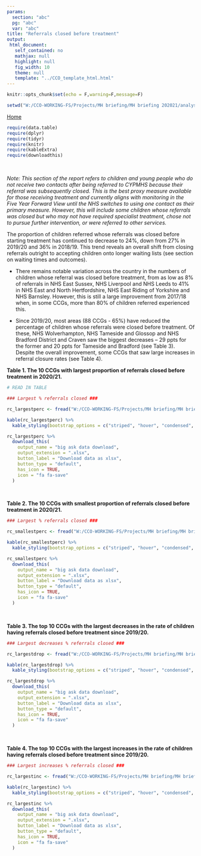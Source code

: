 ```yaml
---
params:
  section: "abc"
  pg: "abc"
  var: "abc"
title: "Referrals closed before treatment"
output: 
 html_document: 
   self_contained: no
   mathjax: null
   highlight: null
   fig_width: 10
   theme: null
   template: "../CCO_template_html.html"
---
```


```r

knitr::opts_chunk$set(echo = F,warning=F,message=F)

setwd("W:/CCO-WORKING-FS/Projects/MH briefing/MH briefing 202021/analysis/referrals closed")

```

<link rel="stylesheet" href="W:/CCO-WORKING-FS/Projects/MH briefing/MH briefing 202021/analysis//styles.css" type="text/css" />

<a href="../../index.html">Home</a></li>

```r

require(data.table)
require(dplyr)
require(tidyr)
require(knitr)
require(kableExtra)
require(downloadthis)

```

<script src="extra_js.js"></script>
<br/>

*Note: This section of the report refers to children and young people who do not receive two contacts after being referred to CYPMHS because their referral was subsequently closed. This is the best proxy measure available for those receiving treatment and currently aligns with monitoring in the Five Year Forward View until the NHS switches to using one contact as their primary measure. However, this will include some children whose referrals was closed but who may not have required specialist treatment, chose not to pursue further intervention, or were referred to other services.*

The proportion of children referred whose referrals was closed before starting treatment has continued to decrease to 24%, down from 27% in 2019/20 and 36% in 2018/19. This trend reveals an overall shift from closing referrals outright to accepting children onto longer waiting lists (see section on waiting times and outcomes).

* There remains notable variation across the country in the numbers of children whose referral was closed before treatment, from as low as 8% of referrals in NHS East Sussex, NHS Liverpool and NHS Leeds to 41% in NHS East and North Hertfordshire, NHS East Riding of Yorkshire and NHS Barnsley. However, this is still a large improvement from 2017/18 when, in some CCGs, more than 80% of children referred experienced this.

* Since 2019/20, most areas (88 CCGs - 65%) have reduced the percentage of children whose referrals were closed before treatment. Of these, NHS Wolverhampton, NHS Tameside and Glossop and NHS Bradford District and Craven saw the biggest decreases – 29 ppts for the former and 20 ppts for Tameside and Bradford  (see Table 3). Despite the overall improvement, some CCGs that saw large increases in referral closure rates (see Table 4).


**Table 1. The 10 CCGs with largest proportion of referrals closed before treatment in 2020/21.**


```r

# READ IN TABLE

### Largest % referrals closed ###

rc_largestperc <- fread("W:/CCO-WORKING-FS/Projects/MH briefing/MH briefing 202021/analysis/tables/t1_refclosed_largestperc.csv")

kable(rc_largestperc) %>%
  kable_styling(bootstrap_options = c("striped", "hover", "condensed", "responsive")) 

rc_largestperc %>%
  download_this(
    output_name = "big ask data download",
    output_extension = ".xlsx",
    button_label = "Download data as xlsx",
    button_type = "default",
    has_icon = TRUE,
    icon = "fa fa-save"
  )

```
<br/>

**Table 2. The 10 CCGs with smallest proportion of referrals closed before treatment in 2020/21.**

```r

### Largest % referrals closed ###

rc_smallestperc <- fread("W:/CCO-WORKING-FS/Projects/MH briefing/MH briefing 202021/analysis/tables/t2_refclosed_smallestperc.csv")

kable(rc_smallestperc) %>%
  kable_styling(bootstrap_options = c("striped", "hover", "condensed", "responsive")) 

rc_smallestperc %>%
  download_this(
    output_name = "big ask data download",
    output_extension = ".xlsx",
    button_label = "Download data as xlsx",
    button_type = "default",
    has_icon = TRUE,
    icon = "fa fa-save"
  )
```
<br/>

**Table 3. The top 10 CCGs with the largest decreases in the rate of children having referrals closed before treatment since 2019/20.**

```r

### Largest decreases % referrals closed ###

rc_largestdrop <- fread("W:/CCO-WORKING-FS/Projects/MH briefing/MH briefing 202021/analysis/tables/t3_refclosed_largestdecrease.csv")

kable(rc_largestdrop) %>%
  kable_styling(bootstrap_options = c("striped", "hover", "condensed", "responsive")) 

rc_largestdrop %>%
  download_this(
    output_name = "big ask data download",
    output_extension = ".xlsx",
    button_label = "Download data as xlsx",
    button_type = "default",
    has_icon = TRUE,
    icon = "fa fa-save"
  )

```
<br/>

**Table 4. The top 10 CCGs with the largest increases in the rate of children having referrals closed before treatment since 2019/20.**

```r

### Largest increases % referrals closed ###

rc_largestinc <- fread("W:/CCO-WORKING-FS/Projects/MH briefing/MH briefing 202021/analysis/tables/t4_refclosed_largestincrease.csv")

kable(rc_largestinc) %>%
  kable_styling(bootstrap_options = c("striped", "hover", "condensed", "responsive")) 

rc_largestinc %>%
  download_this(
    output_name = "big ask data download",
    output_extension = ".xlsx",
    button_label = "Download data as xlsx",
    button_type = "default",
    has_icon = TRUE,
    icon = "fa fa-save"
  )

```